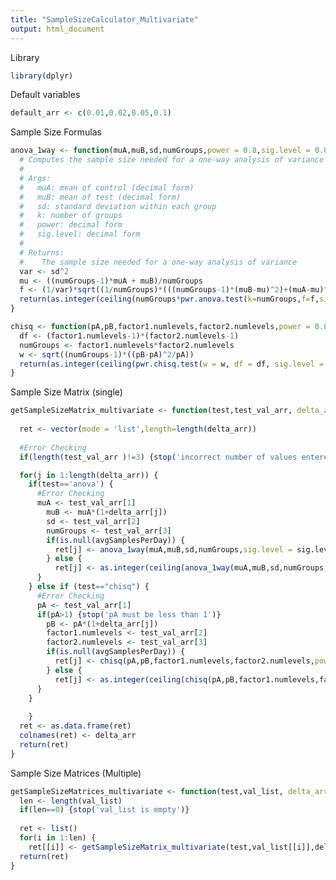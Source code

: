 ```yaml
---
title: "SampleSizeCalculator_Multivariate"
output: html_document
---
```

Library
```r
library(dplyr)
```

Default variables
```r
default_arr <- c(0.01,0.02,0.05,0.1)
```

Sample Size Formulas
```r
anova_1way <- function(muA,muB,sd,numGroups,power = 0.8,sig.level = 0.05) {
  # Computes the sample size needed for a one-way analysis of variance
  #
  # Args:
  #   muA: mean of control (decimal form)
  #   muB: mean of test (decimal form)
  #   sd: standard deviation within each group
  #   k: number of groups
  #   power: decimal form
  #   sig.level: decimal form
  #
  # Returns:
  #    The sample size needed for a one-way analysis of variance
  var <- sd^2
  mu <- ((numGroups-1)*muA + muB)/numGroups
  f <- (1/var)*sqrt((1/numGroups)*(((numGroups-1)*(muB-mu)^2)+(muA-mu)^2))
  return(as.integer(ceiling(numGroups*pwr.anova.test(k=numGroups,f=f,sig.level = sig.level,power=power)$n)))
}

chisq <- function(pA,pB,factor1.numlevels,factor2.numlevels,power = 0.8,sig.level = 0.05) {
  df <- (factor1.numlevels-1)*(factor2.numlevels-1)
  numGroups <- factor1.numlevels*factor2.numlevels
  w <- sqrt((numGroups-1)*((pB-pA)^2/pA))
  return(as.integer(ceiling(pwr.chisq.test(w = w, df = df, sig.level = sig.level, power = power)$N)))
}
```

Sample Size Matrix (single)
```r
getSampleSizeMatrix_multivariate <- function(test,test_val_arr, delta_arr = default_arr, power=0.8, sig.level=0.05, avgSamplesPerDay=NULL) {
  
  ret <- vector(mode = 'list',length=length(delta_arr))
  
  #Error Checking
  if(length(test_val_arr )!=3) {stop('incorrect number of values entered in val_arr')}

  for(j in 1:length(delta_arr)) {
    if(test=='anova') {
      #Error Checking
      muA <- test_val_arr[1]
        muB <- muA*(1+delta_arr[j])
        sd <- test_val_arr[2]
        numGroups <- test_val_arr[3]
        if(is.null(avgSamplesPerDay)) {
          ret[j] <- anova_1way(muA,muB,sd,numGroups,sig.level = sig.level,power = power)
        } else {
          ret[j] <- as.integer(ceiling(anova_1way(muA,muB,sd,numGroups,sig.level = sig.level,power = power)/avgSamplesPerDay))
      }
    } else if (test=="chisq") {
      #Error Checking
      pA <- test_val_arr[1]
      if(pA>1) {stop('pA must be less than 1')}
        pB <- pA*(1+delta_arr[j])
        factor1.numlevels <- test_val_arr[2]
        factor2.numlevels <- test_val_arr[3]
        if(is.null(avgSamplesPerDay)) {
          ret[j] <- chisq(pA,pB,factor1.numlevels,factor2.numlevels,power = 0.8,sig.level = 0.05)
        } else {
          ret[j] <- as.integer(ceiling(chisq(pA,pB,factor1.numlevels,factor2.numlevels,power = 0.8,sig.level = 0.05)))
      }
    }
      
    }
  ret <- as.data.frame(ret)
  colnames(ret) <- delta_arr
  return(ret)
}
```

Sample Size Matrices (Multiple)
```r
getSampleSizeMatrices_multivariate <- function(test,val_list, delta_arr = default_arr,power=0.8,sig.level=0.05,avgSamplesPerDay=NULL) {
  len <- length(val_list)
  if(len==0) {stop('val_list is empty')}
  
  ret <- list()
  for(i in 1:len) {
    ret[[i]] <- getSampleSizeMatrix_multivariate(test,val_list[[i]],delta_arr,power=power,sig.level=sig.level,avgSamplesPerDay = avgSamplesPerDay)}
  return(ret)
}
```
